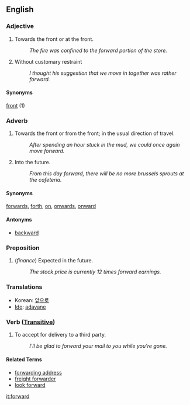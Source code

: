 ==English==

===Adjective===
# Towards the front or at the front.
#: ''The fire was confined to the forward portion of the store.''
# Without customary restraint
#: ''I thought his suggestion that we move in together was rather forward.''

====Synonyms====
[[front]] (1)

===Adverb===
# Towards the front or from the front; in the usual direction of travel.
#: ''After spending an hour stuck in the mud, we could once again move forward.''
# Into the future.
#: ''From this day forward, there will be no more brussels sprouts at the cafeteria.''

====Synonyms====
[[forwards]], [[forth]], [[on]], [[onwards]], [[onward]]

====Antonyms====
* [[backward]]

===Preposition===
# (''finance'') Expected in the future.
#: ''The stock price is currently 12 times forward earnings.''

===Translations===
*Korean: [[앞으로]]
*[[Ido]]: [[adavane]]

===Verb ([[Transitive]])===
# To accept for delivery to a third party.
#: ''I'll be glad to forward your mail to you while you're gone.''

====Related Terms====

* [[forwarding address]]
* [[freight forwarder]]
* [[look forward]]

[[it:forward]]